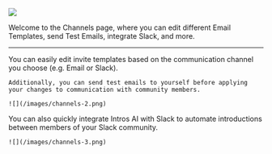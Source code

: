 ![](/images/channels-1.png)

Welcome to the Channels page, where you can edit different Email Templates, send Test Emails, integrate Slack, and more. 

---

<Steps>
  <Step title="Editing Templates">
    You can easily edit invite templates based on the communication channel you choose (e.g. Email or Slack).

    Additionally, you can send test emails to yourself before applying your changes to communication with community members. 

    ![](/images/channels-2.png)
  </Step>
  <Step title="Connecting Slack">
    You can also quickly integrate Intros AI with Slack to automate introductions between members of your Slack community.

    ![](/images/channels-3.png)
  </Step>
</Steps>
